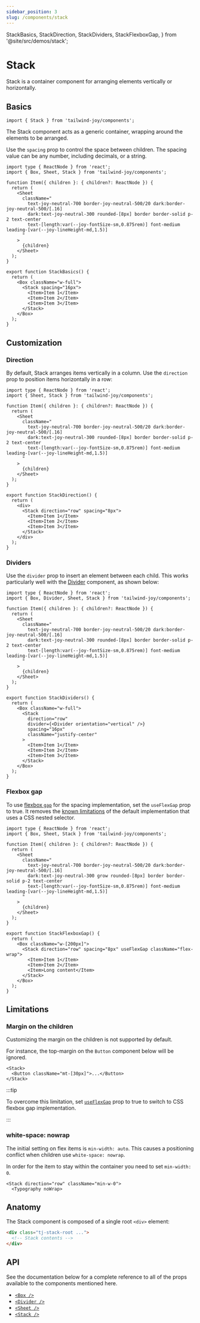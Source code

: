 ```yaml
---
sidebar_position: 3
slug: /components/stack
---
```


  StackBasics,
  StackDirection,
  StackDividers,
  StackFlexboxGap,
} from '@site/src/demos/stack';

# Stack

<AvailableFrom version="0.6.0" />

Stack is a container component for arranging elements vertically or horizontally.

## Basics

```tsx
import { Stack } from 'tailwind-joy/components';
```

The Stack component acts as a generic container, wrapping around the elements to be arranged.

Use the `spacing` prop to control the space between children.
The spacing value can be any number, including decimals, or a string.

<StackBasics />

```tsx
import type { ReactNode } from 'react';
import { Box, Sheet, Stack } from 'tailwind-joy/components';

function Item({ children }: { children?: ReactNode }) {
  return (
    <Sheet
      className="
        text-joy-neutral-700 border-joy-neutral-500/20 dark:border-joy-neutral-500/[.16]
        dark:text-joy-neutral-300 rounded-[8px] border border-solid p-2 text-center
        text-[length:var(--joy-fontSize-sm,0.875rem)] font-medium leading-[var(--joy-lineHeight-md,1.5)]
      "
    >
      {children}
    </Sheet>
  );
}

export function StackBasics() {
  return (
    <Box className="w-full">
      <Stack spacing="16px">
        <Item>Item 1</Item>
        <Item>Item 2</Item>
        <Item>Item 3</Item>
      </Stack>
    </Box>
  );
}
```

## Customization

### Direction

By default, Stack arranges items vertically in a column.
Use the `direction` prop to position items horizontally in a row:

<StackDirection />

```tsx
import type { ReactNode } from 'react';
import { Sheet, Stack } from 'tailwind-joy/components';

function Item({ children }: { children?: ReactNode }) {
  return (
    <Sheet
      className="
        text-joy-neutral-700 border-joy-neutral-500/20 dark:border-joy-neutral-500/[.16]
        dark:text-joy-neutral-300 rounded-[8px] border border-solid p-2 text-center
        text-[length:var(--joy-fontSize-sm,0.875rem)] font-medium leading-[var(--joy-lineHeight-md,1.5)]
      "
    >
      {children}
    </Sheet>
  );
}

export function StackDirection() {
  return (
    <div>
      <Stack direction="row" spacing="8px">
        <Item>Item 1</Item>
        <Item>Item 2</Item>
        <Item>Item 3</Item>
      </Stack>
    </div>
  );
}
```

### Dividers

Use the `divider` prop to insert an element between each child.
This works particularly well with the [Divider](../components/divider) component, as shown below:

<StackDividers />

```tsx
import type { ReactNode } from 'react';
import { Box, Divider, Sheet, Stack } from 'tailwind-joy/components';

function Item({ children }: { children?: ReactNode }) {
  return (
    <Sheet
      className="
        text-joy-neutral-700 border-joy-neutral-500/20 dark:border-joy-neutral-500/[.16]
        dark:text-joy-neutral-300 rounded-[8px] border border-solid p-2 text-center
        text-[length:var(--joy-fontSize-sm,0.875rem)] font-medium leading-[var(--joy-lineHeight-md,1.5)]
      "
    >
      {children}
    </Sheet>
  );
}

export function StackDividers() {
  return (
    <Box className="w-full">
      <Stack
        direction="row"
        divider={<Divider orientation="vertical" />}
        spacing="16px"
        className="justify-center"
      >
        <Item>Item 1</Item>
        <Item>Item 2</Item>
        <Item>Item 3</Item>
      </Stack>
    </Box>
  );
}
```

### Flexbox gap

To use [flexbox `gap`](https://developer.mozilla.org/en-US/docs/Web/CSS/gap) for the spacing implementation, set the `useFlexGap` prop to true.
It removes the [known limitations](#limitations) of the default implementation that uses a CSS nested selector.

<StackFlexboxGap />

```tsx
import type { ReactNode } from 'react';
import { Box, Sheet, Stack } from 'tailwind-joy/components';

function Item({ children }: { children?: ReactNode }) {
  return (
    <Sheet
      className="
        text-joy-neutral-700 border-joy-neutral-500/20 dark:border-joy-neutral-500/[.16]
        dark:text-joy-neutral-300 grow rounded-[8px] border border-solid p-2 text-center
        text-[length:var(--joy-fontSize-sm,0.875rem)] font-medium leading-[var(--joy-lineHeight-md,1.5)]
      "
    >
      {children}
    </Sheet>
  );
}

export function StackFlexboxGap() {
  return (
    <Box className="w-[200px]">
      <Stack direction="row" spacing="8px" useFlexGap className="flex-wrap">
        <Item>Item 1</Item>
        <Item>Item 2</Item>
        <Item>Long content</Item>
      </Stack>
    </Box>
  );
}
```

## Limitations

### Margin on the children

Customizing the margin on the children is not supported by default.

For instance, the top-margin on the `Button` component below will be ignored.

```tsx
<Stack>
  <Button className="mt-[30px]">...</Button>
</Stack>
```

:::tip

To overcome this limitation, set [`useFlexGap`](#flexbox-gap) prop to true to switch to CSS flexbox gap implementation.

:::

### white-space: nowrap

The initial setting on flex items is `min-width: auto`.
This causes a positioning conflict when children use `white-space: nowrap`.

In order for the item to stay within the container you need to set `min-width: 0`.

```tsx
<Stack direction="row" className="min-w-0">
  <Typography noWrap>
```

## Anatomy

The Stack component is composed of a single root `<div>` element:

```html
<div class="tj-stack-root ...">
  <!-- Stack contents -->
</div>
```

## API

See the documentation below for a complete reference to all of the props available to the components mentioned here.

- [`<Box />`](../apis/box)
- [`<Divider />`](../apis/divider)
- [`<Sheet />`](../apis/sheet)
- [`<Stack />`](../apis/stack)
